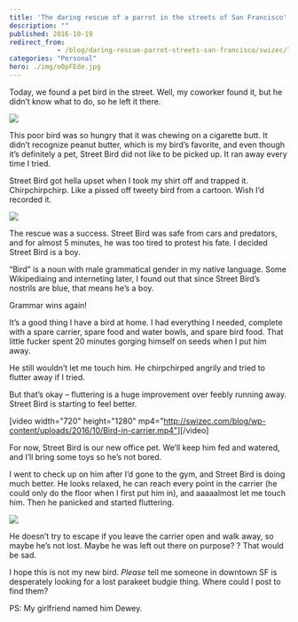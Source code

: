 ```yaml
---
title: 'The daring rescue of a parrot in the streets of San Francisco'
description: ""
published: 2016-10-19
redirect_from: 
            - /blog/daring-rescue-parrot-streets-san-francisco/swizec/7134
categories: "Personal"
hero: ./img/o0pFEde.jpg
---
```


Today, we found a pet bird in the street. Well, my coworker found it, but he didn’t know what to do, so he left it there.

![](./img/o0pFEde.jpg)

This poor bird was so hungry that it was chewing on a cigarette butt. It didn’t recognize peanut butter, which is my bird’s favorite, and even though it’s definitely a pet, Street Bird did not like to be picked up. It ran away every time I tried.

Street Bird got hella upset when I took my shirt off and trapped it. Chirpchirpchirp. Like a pissed off tweety bird from a cartoon. Wish I’d recorded it.

![](./img/HlR0HCS.jpg)

The rescue was a success. Street Bird was safe from cars and predators, and for almost 5 minutes, he was too tired to protest his fate. I decided Street Bird is a boy.

“Bird” is a noun with male grammatical gender in my native language. Some Wikipediaing and interneting later, I found out that since Street Bird’s nostrils are blue, that means he’s a boy.

Grammar wins again!

It’s a good thing I have a bird at home. I had everything I needed, complete with a spare carrier, spare food and water bowls, and spare bird food. That little fucker spent 20 minutes gorging himself on seeds when I put him away.

He still wouldn’t let me touch him. He chirpchirped angrily and tried to flutter away if I tried.

But that’s okay – fluttering is a huge improvement over feebly running away. Street Bird is starting to feel better.

\[video width="720" height="1280" mp4="<http://swizec.com/blog/wp-content/uploads/2016/10/Bird-in-carrier.mp4">]\[/video]

For now, Street Bird is our new office pet. We’ll keep him fed and watered, and I’ll bring some toys so he’s not bored.

I went to check up on him after I’d gone to the gym, and Street Bird is doing much better. He looks relaxed, he can reach every point in the carrier (he could only do the floor when I first put him in), and aaaaalmost let me touch him. Then he panicked and started fluttering.

![](./img/xfvXGWy.jpg)

He doesn’t try to escape if you leave the carrier open and walk away, so maybe he’s not lost. Maybe he was left out there on purpose? ? That would be sad.

I hope this is not my new bird. _Please_ tell me someone in downtown SF is desperately looking for a lost parakeet budgie thing. Where could I post to find them?

PS: My girlfriend named him Dewey.
